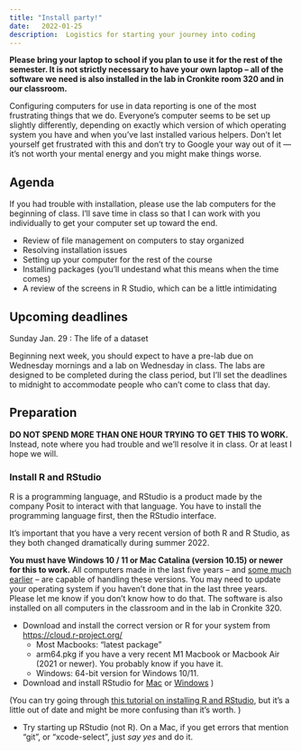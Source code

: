 ```yaml
---
title: "Install party!"
date:   2022-01-25
description:  Logistics for starting your journey into coding
--- 
```


**Please bring your laptop to school if you plan to use it for the rest of the semester. It is not strictly necessary to have your own laptop -- all of the software we need is also installed in the lab in Cronkite room 320 and in our classroom.**

Configuring computers for use in data reporting is one of the most frustrating things that we do. Everyone's computer seems to be set up slightly differently, depending on exactly which version of which operating system you have and when you've last installed various helpers. Don't let yourself get frustrated with this and don't try to Google your way out of it --- it's not worth your mental energy and you might make things worse.  


## Agenda

If you had trouble with installation, please use the lab computers for the beginning of class. I'll save time in class so that I can work with you individually to get your computer set up toward the end. 

* Review of file management on computers to stay organized
* Resolving installation issues 
* Setting up your computer for the rest of the course
* Installing packages (you'll undestand what this means when the time comes)
* A review of the screens in R Studio, which can be a little intimidating


## Upcoming deadlines

[Sunday Jan. 29]{.sked-dates} : The life of a dataset

Beginning next week, you should expect to have a pre-lab due on Wednesday mornings and a lab on Wednesday in class. The labs are designed to be completed during the class period, but I'll set the deadlines to midnight to accommodate people who can't come to class that day. 

## Preparation

 **DO NOT SPEND MORE THAN ONE HOUR TRYING TO GET THIS TO WORK.** Instead, note where you had trouble and we'll resolve it in class. Or at least I hope we will. 

### Install R and RStudio

R is a programming language, and RStudio is a product made by the company Posit to interact with that language. You have to install the programming language first, then the RStudio interface.

It's important that you have a very recent version of both R and R Studio, as they both changed dramatically during summer 2022. 

**You must have Windows 10 / 11 or Mac Catalina (version 10.15) or newer for this to work.**  All computers made in the last five years -- and [some much earlier](https://support.apple.com/en-us/HT210222) -- are capable of handling these versions. You may need to update your operating system if you haven't done that in the last three years. Please let me know if you don't know how to do that. The software is also installed on all computers in the classroom and in the lab in Cronkite 320. 

* Download and install the correct version or R for your system from <https://cloud.r-project.org/> 
    * Most Macbooks:  "latest package" 
    * arm64.pkg if you have a very recent M1 Macbook or Macbook Air (2021 or newer). You probably know if you have it. 
    * Windows: 64-bit version for Windows 10/11. 

* Download and install RStudio  for [Mac](https://download1.rstudio.org/desktop/macos/RStudio-2022.07.2-576.dmg)  or [Windows](https://download1.rstudio.org/desktop/windows/RStudio-2022.07.2-576.exe) )

(You can try going through   [this tutorial on installing R and RStudio](https://learnr-examples.shinyapps.io/ex-setup-r/#section-welcome), but it's a little out of date and might be more confusing than it's worth. )
  
* Try starting up RStudio (not R). On a Mac, if you get errors that mention "git", or "xcode-select", just *say yes* and do it. 


 